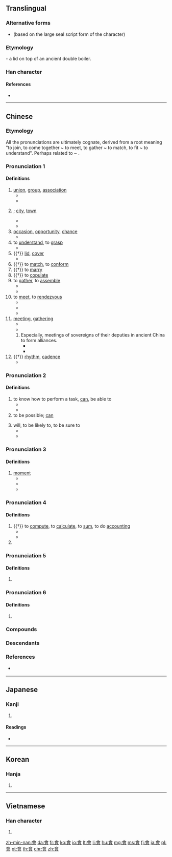 {{also|曾|会}}
==Translingual==
{{stroke order|type=animate}}

===Alternative forms===
* {{l|mul|㑹}} (based on the large seal script form of the character)

===Etymology===
{{Han etyl}}

{{Han compound|亼|曾|ls=ic}} - a lid on top of an ancient double boiler.

===Han character===
{{Han char|rn=73|rad=曰|as=09|sn=13|four=80606|canj=OMWA}}

====References====
* {{Han ref|kx=0503.080|dkj=14306|dj=0878.090|hdz=21524.050|uh=6703|ud=26371|bh=B77C|bd=46972}}

----

==Chinese==
{{zh-forms|s=会}}

===Etymology===
All the pronunciations are ultimately cognate, derived from a root meaning "to join, to come together ~ to meet, to gather ~ to match, to fit ~ to understand". Perhaps related to {{zh-l|合|to match}} ~ {{zh-l|蓋|lid}}.

===Pronunciation 1===
{{zh-pron
|m=huì
|c=wui6,wui6-2
|h=pfs=fi
|mn=hōe
|w=3hhue
|dial=2
|mc=1
|oc=1,2
|ma=y
|cat=v,n
}}

====Definitions====
{{zh-hanzi}}

# [[union]], [[group]], [[association]] {{zh-mw|個}}
#* {{zh-x|社會|society}}
#* {{zh-x|幫會|secret society, underworld gang}}
# {{non-gloss definition|a place where people meet; an economic or political centre}}; [[city]], [[town]]
#* {{zh-x|都會|capital city}}
#* {{zh-x|省會|provincial capital}}
# [[occasion]], [[opportunity]], [[chance]]
#* {{zh-x|機會|opportunity}}
# to [[understand]], to [[grasp]]
#* {{zh-x|誤會|to misunderstand; misunderstanding}}
# {{†}} [[lid]], [[cover]]
#* {{zh-x|啟會|to uncover}}
# {{†}} to [[match]], to [[conform]]
# {{†}} to [[marry]]
# {{†}} to [[copulate]]
# to [[gather]], to [[assemble]]
#* {{zh-x|集會|to gather}}
#* {{zh-x|昨天 我 沒有 會 著{zhe} 他。|I didn't '''see''' him yesterday.}}
# to [[meet]], to [[rendezvous]]
#* {{zh-x|會見|to meet with}}
#* {{zh-x|會面|to meet with}}
#* {{zh-x|我 要 到 車站 會 朋友.|I have to go to the station to '''meet''' a friend.}}
# [[meeting]], [[gathering]] {{zh-mw|場|次}}
#* {{zh-x|會議|meeting, conference}}
#* {{zh-x|我 還有 個 會 要 開。|I have a '''meeting''' to go to.}}
## Especially, meetings of sovereigns of their deputies in ancient China to form alliances.
##* {{zh-x|聚會|gathering, party}}
##* {{zh-x|盟會|meeting of sovereigns}}
# {{†}} [[rhythm]], [[cadence]]
#* {{zh-x|節{jié}會|rhythm of a musical piece}}

===Pronunciation 2===
{{zh-pron
|m=huì
|c=wui5,wui3
|c_note=wui3 - nonstandard
|h=pfs=voi
|mn=ē/ōe
|mn_note=substitute character
|w=2ue
|dial=n
|mc=1
|oc=1,2
|ma=y
|cat=v
}}

====Definitions====
{{zh-hanzi}}

# to know how to perform a task, [[can]], be able to
#* {{zh-x|我 會 英語，不 會 日語。|I '''know''' English but don't '''know''' Japanese.}}
#* {{zh-x|他 還 會 兩 出 ^京戲。|He's '''able''' to sing a few airs of Beijing Opera.}}
# to be possible; [[can]]
#: {{zh-x|污染 會 使 氣喘 加重。|Pollution '''can''' aggravate asthma.}}
# will, to be likely to, to be sure to
#* {{zh-x|他 會 在 家 嗎？|Is he '''likely''' to be at home?}}
#* {{zh-x|公共汽車 會 准時 到達.|The bus '''will''' arrive on time}}

===Pronunciation 3===
{{zh-pron
|m=huì,huǐ,er=y,1nb=standard in Mainland,2nb=standard in Taiwan,2nc=common variant in Mainland
|c=wui6
|h=
|mn=
|mc=1
|oc=1,2
|dial=n
|w=
|ma=y
|cat=n
}}

====Definitions====
{{zh-hanzi}}

# [[moment]]
#* {{zh-x|一會|a moment}}
#* {{zh-l|會兒|a moment}}
#* {{zh-x|等 一會兒{r}。|Wait a '''moment'''.}}

===Pronunciation 4===
{{zh-pron
|m=kuài
|c=kui2,kui3,wui6
|h=pfs=fi
|mn=kòe
|w=2kue
|dial=1
|mc=2
|oc=3,1
|cat=v,pn
}}

====Definitions====
{{zh-hanzi}}

# {{†}} to [[compute]], to [[calculate]], to [[sum]], to do [[accounting]]
#* {{zh-x|會{kuài}計|accountant, accountancy, accounting}}
#* {{zh-x|會{kuài}計師|accountant}}
# {{surname|lang=zh}}

===Pronunciation 5===
{{zh-pron
|m=kuài,guì,1nb=standard in Mainland,2nb=standard in Taiwan,2nc=variant in Mainland
|c=kui2,kui3
|h=
|mn=
|w=
|dial=n
|mc=2
|oc=3,1
|cat=pn
}}

====Definitions====
{{zh-hanzi}}

# {{zh-only used in|會稽|Guiji Commandery}}

===Pronunciation 6===
{{zh-pron
|m=kuò
|c=
|h=
|mn=
|w=
|dial=n
|mc=
|oc=
|cat=
}}

====Definitions====
{{zh-hanzi}}

# {{zh-only used in|會撮}}

===Compounds===
{{zh-der|會標|會餐|會操|會場|會話|會見|會客|會兒|會談|會議|茶會|音樂會}}

===Descendants===
{{CJKV|會|s=会|かい|회|k2=괴|hội}}

{{zh-cat|Beginning}}

===References===
* {{q|Min Nan}} {{thcwd|9596}}

----

==Japanese==

===Kanji===
{{ja-kanji|grade=|rs=曰09|style=ky|shin=会}}

# {{defn|lang=ja|sort=曰09}}

====Readings====
* {{ja-readings|on=[[かい]] (kai), [[え]] (e)|kun=[[あう]] (au)}}

----

==Korean==

===Hanja===
{{ko-hanja|hangeul=[[회]]|eumhun=|rv=hoe|mr=hoe|y=hoy}}

# {{defn|lang=ko|sort=曰09}}

----

==Vietnamese==

===Han character===
{{vi-hantu|[[hội]], [[cuối]], [[hụi]]|rs=曰09}}

# {{defn|lang=vi|sort=曰09}}

[[zh-min-nan:會]]
[[da:會]]
[[fr:會]]
[[ko:會]]
[[io:會]]
[[lt:會]]
[[li:會]]
[[hu:會]]
[[mg:會]]
[[ms:會]]
[[fj:會]]
[[ja:會]]
[[pl:會]]
[[pt:會]]
[[th:會]]
[[chr:會]]
[[zh:會]]